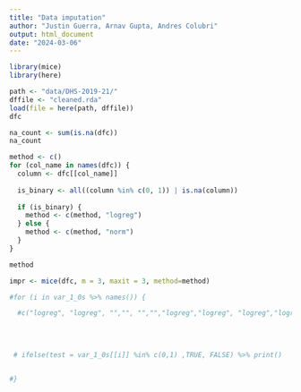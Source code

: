 ```yaml
---
title: "Data imputation"
author: "Justin Guerra, Arnav Gupta, Andres Colubri"
output: html_document
date: "2024-03-06"
---
```


```r
library(mice)
library(here) 
```

```r
path <- "data/DHS-2019-21/"
dffile <- "cleaned.rda"
load(file = here(path, dffile))
dfc
```

```r
na_count <- sum(is.na(dfc))
na_count
```

```r
method <- c()
for (col_name in names(dfc)) {
  column <- dfc[[col_name]]
  
  is_binary <- all((column %in% c(0, 1)) | is.na(column))
  
  if (is_binary) {
    method <- c(method, "logreg")
  } else {
    method <- c(method, "norm")
  }
}

method
```

```r
impr <- mice(dfc, m = 3, maxit = 3, method=method)
```


```r

#for (i in var_1_0s %>% names()) {

  #c("logreg", "logreg", "","", "","","logreg","logreg", "logreg","logreg", "logreg", "logreg", "","logreg", "logreg","","","","", "","","","","logreg"))
  
  
  
  
 # ifelse(test = var_1_0s[[i]] %in% c(0,1) ,TRUE, FALSE) %>% print()


#}
```
